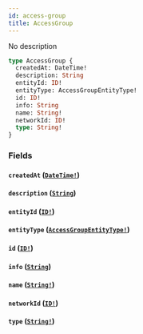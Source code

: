 ```yaml
---
id: access-group
title: AccessGroup
---
```


No description

```graphql
type AccessGroup {
  createdAt: DateTime!
  description: String
  entityId: ID!
  entityType: AccessGroupEntityType!
  id: ID!
  info: String
  name: String!
  networkId: ID!
  type: String!
}
```

### Fields

#### `createdAt` ([`DateTime!`](/graphql/scalars/date-time))

#### `description` ([`String`](/graphql/scalars/string))

#### `entityId` ([`ID!`](/graphql/scalars/id))

#### `entityType` ([`AccessGroupEntityType!`](/graphql/enums/access-group-entity-type))

#### `id` ([`ID!`](/graphql/scalars/id))

#### `info` ([`String`](/graphql/scalars/string))

#### `name` ([`String!`](/graphql/scalars/string))

#### `networkId` ([`ID!`](/graphql/scalars/id))

#### `type` ([`String!`](/graphql/scalars/string))
